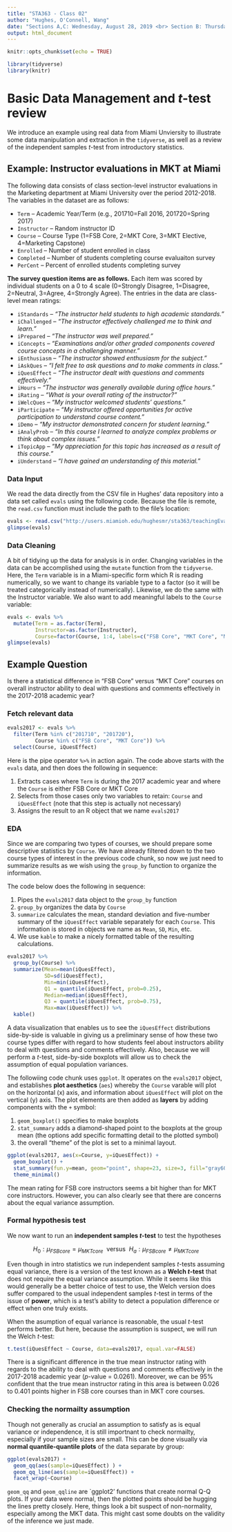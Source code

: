 ---
title: "STA363 - Class 02"
author: "Hughes, O'Connell, Wang"
date: "Sections A,C: Wednesday, August 28, 2019 <br> Section B: Thursday, August 29, 2019"
output: html_document
---

```{r setup, include=FALSE}
knitr::opts_chunk$set(echo = TRUE)
```

```{r, message=FALSE}
library(tidyverse)
library(knitr)
```

# Basic Data Management and *t*-test review

We introduce an example using real data from Miami Unviersity to illustrate some data manipulation and extraction in the `tidyverse`, as well as a review of the independent samples $t$-test from introductory statistics.

## Example: Instructor evaluations in MKT at Miami

The following data consists of class section-level instructor evaluations in the Marketing department at Miami University over the period 2012-2018. The variables in the dataset are as follows:

* `Term`	-- Academic Year/Term (e.g., 201710=Fall 2016, 201720=Spring 2017)
* `Instructor`	-- Random instructor ID
* `Course`	-- Course Type (1=FSB Core, 2=MKT Core, 3=MKT Elective, 4=Marketing Capstone)
* `Enrolled`	-- Number of student enrolled in class
* `Completed`	-- Number of students completing course evaluaiton survey
* `PerCent`	-- Percent of enrolled students completing survey

**The survey question items are as follows.**  Each item was scored by individual students on a 0 to 4 scale (0=Strongly Disagree, 1=Disagree, 2=Neutral, 3=Agree, 4=Strongly Agree).  The entries in the data are class-level mean ratings:

* `iStandards` -- *"The instructor held students to high academic standards."*  
* `iChallenged`	-- *"The instructor effectively challenged me to think and learn."*  
* `iPrepared`	-- *"The instructor was well prepared."*  
* `iConcepts`	-- *"Examinations and/or other graded components covered course concepts in a challenging manner."*  
* `iEnthusiasm`	-- *"The instructor showed enthusiasm for the subject."*  
* `iAskQues`	-- *"I felt free to ask questions and to make comments in class."*  
* `iQuesEffect`	-- *"The instructor dealt with questions and comments effectively."*  
* `iHours`	-- *"The instructor was generally available during office hours."*  
* `iRating`	-- *"What is your overall rating of the instructor?"*  
* `iWelcQues`	-- *"My instructor welcomed students' questions."*  
* `iParticipate` -- *"My instructor offered opportunities for active participation to understand course content."*  
* `iDemo`	-- *"My instructor demonstrated concern for student learning."*  
* `iAnalyProb`	-- *"In this course I learned to analyze complex problems or think about complex issues."*  
* `iTopicApp`	-- *"My appreciation for this topic has increased as a result of this course."*  
* `iUnderstand`	-- *"I have gained an understanding of this material."*  


### Data Input

We read the data directly from the CSV file in Hughes' data repository into a data set called `evals` using the following code.  Because the file is remote, the `read.csv` function must include the path to the file's location:

```{r getData}
evals <- read.csv("http://users.miamioh.edu/hughesmr/sta363/teachingEvals.csv")
glimpse(evals)
```

### Data Cleaning 

A bit of tidying up the data for analysis is in order.  Changing variables in the data can be accomplished using the `mutate` function from the `tidyverse`.  Here, the `Term` variable is in a Miami-specific form which R is reading numerically, so we want to change its variable type to a factor (so it will be treated categorically instead of numerically). Likewise, we do the same with the Instructor variable.  We also want to add meaningful labels to the `Course` variable:

```{r}
evals <- evals %>%
  mutate(Term = as.factor(Term),
         Instructor=as.factor(Instructor),
         Course=factor(Course, 1:4, labels=c("FSB Core", "MKT Core", "MKT Elective", "MKT Capstone")))
glimpse(evals)
```

## Example Question

Is there a statistical difference in "FSB Core" versus "MKT Core" courses on overall instructor ability to deal with questions and comments effectively in the 2017-2018 academic year?

### Fetch relevant data

```{r}
evals2017 <- evals %>% 
  filter(Term %in% c("201710", "201720"),
         Course %in% c("FSB Core", "MKT Core")) %>%
  select(Course, iQuesEffect)
```

Here is the pipe operator `%>%` in action again.  The code above starts with the `evals` data, and then does the following in sequence:

1. Extracts cases where `Term` is during the 2017 academic year and where the `Course` is either FSB Core or MKT Core
2. Selects from those cases only two variables to retain: `Course` and `iQuesEffect` (note that this step is actually not necessary) 
3. Assigns the result to an R object that we name `evals2017`

### EDA

Since we are comparing two types of courses, we should prepare some descriptive statistics by `Course`.  We have already filtered down to the two course types of interest in the previous code chunk, so now we just need to summarize results as we wish using the `group_by` function to organize the information.

The code below does the following in sequence:

1. Pipes the `evals2017` data object to the `group_by` function
2. `group_by` organizes the data by `Course`
3. `summarize` calculates the mean, standard deviation and five-number summary of the `iQuesEffect` variable separately for each `Course`.  This information is stored in objects we name as `Mean`, `SD`, `Min`, etc.
4. We use `kable` to make a nicely formatted table of the resulting calculations.

```{r}
evals2017 %>%
  group_by(Course) %>%
  summarize(Mean=mean(iQuesEffect),
            SD=sd(iQuesEffect),
            Min=min(iQuesEffect),
            Q1 = quantile(iQuesEffect, prob=0.25),
            Median=median(iQuesEffect),
            Q3 = quantile(iQuesEffect, prob=0.75),
            Max=max(iQuesEffect)) %>%
  kable()
```

A data visualization that enables us to see the `iQuesEffect` distributions side-by-side is valuable in giving us a preliminary sense of how these two course types differ with regard to how students feel about instructors ability to deal with questions and comments effectively.  Also, because we will perform a *t*-test, side-by-side boxplots will allow us to check the assumption of equal population variances. 

The followiing code chunk uses `ggplot`.  It operates on the `evals2017` object, and establishes **plot aesthetics** (`aes`) whereby the `Course` varable will plot on the horizontal (x) axis, and information about `iQuesEffect` will plot on the vertical (y) axis.  The plot elements are then added as **layers** by adding components with the `+` symbol:

1. `geom_boxplot()` specifies to make boxplots
2. `stat_summary` adds a diamond-shaped point to the boxplots at the group mean (the options add specific formatting detail to the plotted symbol)
3. the overall "theme" of the plot is set to a minimal layout.

```{r}
ggplot(evals2017, aes(x=Course, y=iQuesEffect)) + 
  geom_boxplot() + 
  stat_summary(fun.y=mean, geom="point", shape=23, size=3, fill="gray60") + 
  theme_minimal()
```

The mean rating for FSB core instructors seems a bit higher than for MKT core instructors.  However, you can also clearly see that there are concerns about the equal variance assumption.

### Formal hypothesis test

We now want to run an **independent samples *t*-test** to test the hypotheses

$$H_0: \mu_{FSBcore} = \mu_{MKTcore} ~~ \textrm{versus} ~~ H_a: \mu_{FSBcore} \neq \mu_{MKTcore} $$

Even though in intro statistics we run independent samples *t*-tests assuming equal variance, there is a version of the test known as a **Welch *t*-test** that does not require the equal variance assumption.  While it seems like this would generally be a better choice of test to use, the Welch version does suffer compared to the usual independent samples *t*-test in terms of the issue of **power**, which is a test's ability to detect a population difference or effect when one truly exists.  

When the asumption of equal variance is reasonable, the usual *t*-test performs better.  But here, because the assumption is suspect, we will run the Welch *t*-test:

```{r}
t.test(iQuesEffect ~ Course, data=evals2017, equal.var=FALSE)
```

There is a significant difference in the true mean instructor rating with regards to the ability to deal with questions and comments effectively in the 2017-2018 academic year (*p*-value = 0.0261).  Moreover, we can be 95% confident that the true mean instructor rating in this area is between 0.026 to 0.401 points higher in FSB core courses than in MKT core courses.

### Checking the normailty assumption

Though not generally as crucial an assumption to satisfy as is equal variance or independence, it is still importnant to check normailty, especially if your sample sizes are small.  This can be done visually via **normal quantile-quantile plots** of the data separate by group:

```{r}
ggplot(evals2017) + 
  geom_qq(aes(sample=iQuesEffect) ) + 
  geom_qq_line(aes(sample=iQuesEffect)) + 
  facet_wrap(~Course)
```

`geom_qq` and `geom_qqline` are `ggplot2' functions that create normal Q-Q plots.  If your data were normal, then the plotted points should be hugging the lines pretty closely. Here, things look a bit suspect of non-normality, especially among the MKT data. This might cast some doubts on the validity of the inference we just made.

